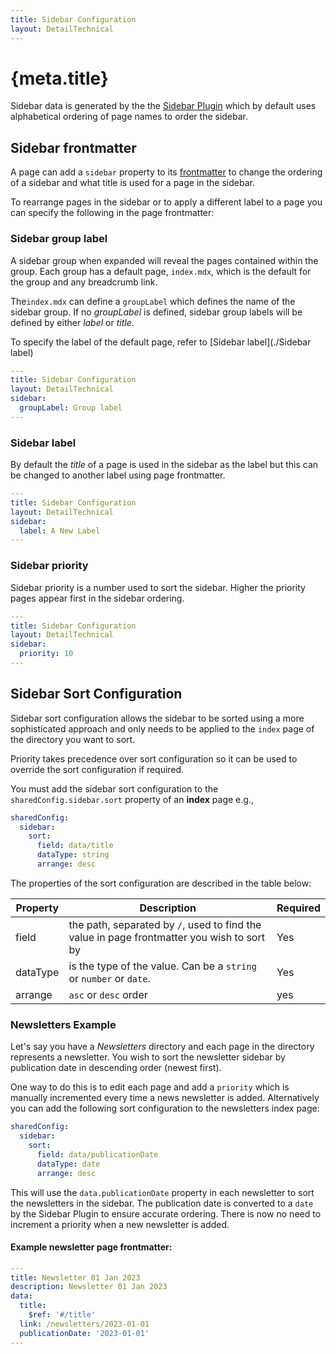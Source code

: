 ```yaml
---
title: Sidebar Configuration
layout: DetailTechnical
---
```


# {meta.title}

Sidebar data is generated by the the [Sidebar Plugin](../configure/plugins/sidebar-plugin) which by default uses alphabetical ordering of page names to order the sidebar.

## Sidebar frontmatter

A page can add a `sidebar` property to its [frontmatter](./frontmatter) to change the ordering of a sidebar and what title is used for a page in the sidebar.

To rearrange pages in the sidebar or to apply a different label to a page you can specify the following in the page frontmatter:

### Sidebar group label

A sidebar group when expanded will reveal the pages contained within the group.
Each group has a default page, `index.mdx`, which is the default for the group and any breadcrumb link.

The`index.mdx` can define a `groupLabel` which defines the name of the sidebar group.
If no _groupLabel_ is defined, sidebar group labels will be defined by either _label_ or _title_.

To specify the label of the default page, refer to [Sidebar label](./Sidebar label)

```yaml
---
title: Sidebar Configuration
layout: DetailTechnical
sidebar:
  groupLabel: Group label
---
```

### Sidebar label

By default the _title_ of a page is used in the sidebar as the label but this can be changed to another label using page frontmatter.

```yaml
---
title: Sidebar Configuration
layout: DetailTechnical
sidebar:
  label: A New Label
---
```

### Sidebar priority

Sidebar priority is a number used to sort the sidebar. Higher the priority pages appear first in the sidebar ordering.

```yaml
---
title: Sidebar Configuration
layout: DetailTechnical
sidebar:
  priority: 10
---
```

## Sidebar Sort Configuration

Sidebar sort configuration allows the sidebar to be sorted using a more sophisticated approach and only needs to be applied to the `index` page of the directory you want to sort.

<Callout variant="warning">
  Priority takes precedence over sort configuration so it can be used to override the sort
  configuration if required.
</Callout>

You must add the sidebar sort configuration to the `sharedConfig.sidebar.sort` property of an **index** page e.g.,

```yaml
sharedConfig:
  sidebar:
    sort:
      field: data/title
      dataType: string
      arrange: desc
```

The properties of the sort configuration are described in the table below:

| Property | Description                                                                                | Required |
| -------- | ------------------------------------------------------------------------------------------ | -------- |
| field    | the path, separated by `/`, used to find the value in page frontmatter you wish to sort by | Yes      |
| dataType | is the type of the value. Can be a `string` or `number` or `date`.                         | Yes      |
| arrange  | `asc` or `desc` order                                                                      | yes      |

### Newsletters Example

Let's say you have a _Newsletters_ directory and each page in the directory represents a newsletter. You wish to sort the newsletter sidebar by publication date in descending order (newest first).

One way to do this is to edit each page and add a `priority` which is manually incremented every time a news newsletter is added. Alternatively you can add the following sort configuration to the newsletters index page:

```yaml
sharedConfig:
  sidebar:
    sort:
      field: data/publicationDate
      dataType: date
      arrange: desc
```

This will use the `data.publicationDate` property in each newsletter to sort the newsletters in the sidebar. The publication date is converted to a `date` by the Sidebar Plugin to ensure accurate ordering. There is now no need to increment a priority when a new newsletter is added.

#### Example newsletter page frontmatter:

```yaml
---
title: Newsletter 01 Jan 2023
description: Newsletter 01 Jan 2023
data:
  title:
    $ref: '#/title'
  link: /newsletters/2023-01-01
  publicationDate: '2023-01-01'
---
```
